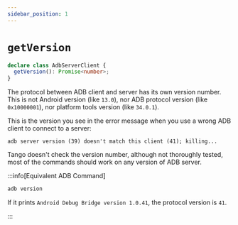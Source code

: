 ```yaml
---
sidebar_position: 1
---
```


# `getVersion`

```ts
declare class AdbServerClient {
  getVersion(): Promise<number>;
}
```

The protocol between ADB client and server has its own version number. This is not Android version (like `13.0`), nor ADB protocol version (like `0x10000001`), nor platform tools version (like `34.0.1`).

This is the version you see in the error message when you use a wrong ADB client to connect to a server:

```text
adb server version (39) doesn't match this client (41); killing...
```

Tango doesn't check the version number, although not thoroughly tested, most of the commands should work on any version of ADB server.

:::info[Equivalent ADB Command]

```sh
adb version
```

If it prints `Android Debug Bridge version 1.0.41`, the protocol version is `41`.

:::
